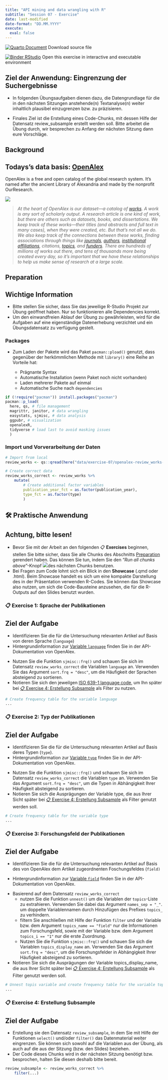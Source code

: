 ```yaml
---
title: "API mining and data wrangling with R"
subtitle: "Session 07 - Exercise"
date: last-modified
date-format: "DD.MM.YYYY"
execute: 
  eval: false
---
```


::: {.callout-tip icon="false"}
[![Quarto Document](/img/badge-quarto_document.svg)](https://github.com/faucommsci/dbd_2023/blob/main/exercise/exercise-03.qmd) Download source file

[![Binder RStudio](/img/badge-binder_rstudio.svg)](https://mybinder.org/v2/gh/faucommsci/dbd_binder/HEAD?urlpath=rstudio) Open this exercise in interactive and executable environment
:::

::: callout-note
## Ziel der Anwendung: Eingrenzung der Suchergebnisse

-   In folgenden Übungsaufgaben dienen dazu, die Datengrundlage für die in den nächsten Sitzungen anstehende(n) Textanalyse(n) weiter inhaltlich plausibel einzugrenzen bzw. zu präzisieren.

-   Finales Ziel ist die Erstellung eines Code-Chunks, mit dessen Hilfe der Datensatz review_subsample erstellt werden soll. Bitte arbeitet die Übung durch, wir besprechen zu Anfang der nächsten Sitzung dann eure Vorschläge.
:::

## Background

::: callout-tip
## Todays's data basis: [OpenAlex](https://openalex.org/)

OpenAlex is a free and open catalog of the global research system. It's named after the ancient Library of Alexandria and made by the nonprofit OurResearch.
:::

![](https://help.openalex.org/~gitbook/image?url=https%3A%2F%2F3117786224-files.gitbook.io%2F%7E%2Ffiles%2Fv0%2Fb%2Fgitbook-x-prod.appspot.com%2Fo%2Fspaces%252Fa3BRxfacarwiv3wTnHuB%252Fuploads%252FHk254kXRAMOIXVCYDDT9%252Fopenalex-overview-diagram.png%3Falt%3Dmedia%26token%3D133a87f6-6435-47c8-a272-0b108576e36a&width=768&dpr=1&quality=100&sign=4876c8bb81a37dece37cdee19427efddbfa9d6d6337a2ca8a03524c0c8791982){fig-align="center"}

> *At the heart of OpenAlex is our dataset—a catalog of [works](https://help.openalex.org/how-it-works/works). A work is any sort of scholarly output. A research article is one kind of work, but there are others such as datasets, books, and dissertations. We keep track of these works—their titles (and abstracts and full text in many cases), when they were created, etc. But that's not all we do. We also keep track of the connections between these works, finding associations through things like [journals](https://help.openalex.org/how-it-works/sources), [authors](https://help.openalex.org/how-it-works/authors), [institutional affiliations](https://help.openalex.org/how-it-works/institutions), citations, [topics](https://help.openalex.org/how-it-works/topics), and [funders](https://help.openalex.org/how-it-works/funders). There are hundreds of millions of works out there, and tens of thousands more being created every day, so it's important that we have these relationships to help us make sense of research at a large scale.*

## Preparation

::: callout-important
## Wichtige Information

-   Bitte stellen Sie sicher, dass Sie das jeweilige R-Studio Projekt zur Übung geöffnet haben. Nur so funktionieren alle Dependencies korrekt.
-   Um den einwandfreien Ablauf der Übung zu gewährleisten, wird für die Aufgaben auf eine eigenständige Datenerhebung verzichtet und ein Übungsdatensatz zu verfügung gestelt.
:::

### Packages

-   Zum Laden der Pakete wird das Paket `pacman::pload()` genutzt, dass gegenüber der herkömmlichen Methode mit `library()` eine Reihe an Vorteile hat:

    -   Prägnante Syntax
    -   Automatische Installation (wenn Paket noch nicht vorhanden)
    -   Laden mehrerer Pakete auf einmal
    -   Automatische Suche nach `dependencies`

```r
if (!require("pacman")) install.packages("pacman")
pacman::p_load(
  here, qs, # file management
  magrittr, janitor, # data wrangling
  easystats, sjmisc, # data analysis
  ggpubr, # visualization
  openalexR, 
  tidyverse # load last to avoid masking issues
  )
```

### Import und Vorverarbeitung der Daten

```r
# Import from local
review_works <- qs::qread(here("data/exercise-07/openalex-review_works-2013_2023.qs"))

# Create correct data
review_works_correct <- review_works %>% 
    mutate(
        # Create additional factor variables
        publication_year_fct = as.factor(publication_year), 
        type_fct = as.factor(type)
        )
```

## 🛠️ Praktische Anwendung

::: callout-important
## Achtung, bitte lesen!

-   Bevor Sie mit der Arbeit an den folgenden 📋 **Exercises** beginnen, stellen Sie bitte sicher, dass Sie alle Chunks des Abschnitts [Preparation] gerendert haben. Das können Sie tun, indem Sie den "*Run all chunks above*"-Knopf ![](/img/rstudio-button-render_all_chunks_above.png)des nächsten Chunks benutzen.
-   Bei Fragen zum Code lohnt sich ein Blick in den **Showcase** (.qmd oder .html). Beim Showcase handelt es sich um eine kompakte Darstellung des in der Präsentation verwenden R-Codes. Sie können das Showcase also nutzen, um sich die Code-Bausteine anzusehen, die für die R-Outputs auf den Slides benutzt wurden.
:::

### 📋 Exercise 1: Sprache der Publikationen

::: callout-note
## Ziel der Aufgabe

-   Identifizieren Sie die für die Untersuchung relevanten Artikel auf Basis von deren Sprache (`language`)
-   Hintergrundinformation zur [Variable `language`](https://docs.openalex.org/api-entities/works/work-object#language) finden Sie in der API-Dokumentation von OpenAlex.
:::

-   Nutzen Sie die Funktion `sjmisc::frq()` und schauen Sie sich im Datensatz `review_works_correct` die Variablen `language` an. Verwenden Sie das Argument `sort.frq = "desc"`, um die Häufigkeit der Sprachen absteigend zu sortieren.
-   Notieren Sie sich den jeweilgen [ISO 639-1 language code](https://en.wikipedia.org/wiki/List_of_ISO_639_language_codes), um Ihn später bei [📋 Exercise 4: Erstellung Subsample] als Filter zu nutzen.

```r
# Create frequency table for the variable language
...
```

### 📋 Exercise 2: Typ der Publikationen

::: callout-note
## Ziel der Aufgabe

-   Identifizieren Sie die für die Untersuchung relevanten Artikel auf Basis deres Typen (`type`).
-   Hintergrundinformation zur [Variable `type`](https://docs.openalex.org/api-entities/works/work-object#type) finden Sie in der API-Dokumentation von OpenAlex.
:::

-   Nutzen Sie die Funktion `sjmisc::frq()` und schauen Sie sich im Datensatz `review_works_correct` die Variablen `type` an. Verwenden Sie das Argument `sort.frq = "desc"`, um die Typen in Abhängigkeit Ihrer Häufigkeit absteigend zu sortieren.
-   Notieren Sie sich die Ausprägungen der Variable type, die aus Ihrer Sicht später bei [📋 Exercise 4: Erstellung Subsample] als Filter genutzt werden soll.

```r
# Create frequency table for the variable type
...
```

### 📋 Exercise 3: Forschungsfeld der Publikationen

::: callout-note
## Ziel der Aufgabe

-   Identifizieren Sie die für die Untersuchung relevanten Artikel auf Basis des von OpenAlex dem Artikel zugeordnenten Foschungsfeldes (`field)`

-   Hintergrundinformation zur [Variable `field`](https://docs.openalex.org/api-entities/topics/topic-object#field) finden Sie in der API-Dokumentation von OpenAlex.
:::

-   Basierend auf dem Datensatz `review_works_correct`
    -   nutzen Sie die Funktion `unnest()` um die Variablen der `topics`-Liste zu extrahieren. Verwenden Sie dabei das Argument `names_sep = "_"`. um doppelte Variablennamen durch Hinzufügen des Prefixes `topics_` zu verhindern.
    -   filtern Sie anschließen mit Hilfe der Funktion `filter` und der Variable bzw. dem Argument `topics_name == "field"` nur die Informationen zum Forschungsfeld, sowie mit der Variable bzw. dem Argument `topics_i == "1"` nur die erste Zuordnung.
    -   Nutzen Sie die Funktion `sjmisc::frq()` und schauen Sie sich die Variablen `topics_display_name` an. Verwenden Sie das Argument `sort.frq = "desc"`, um die Forschungsfelder in Abhängigkeit Ihrer Häufigkeit absteigend zu sortieren.
-   Notieren Sie sich die Ausprägungen der Variable topics_display_name, die aus Ihrer Sicht später bei [📋 Exercise 4: Erstellung Subsample] als Filter genutzt werden soll.

```r
# Unnest topis variable and create frequency table for the variable topics_display_name
...
```

### 📋 Exercise 4: Erstellung Subsample

::: callout-note
## Ziel der Aufgabe

-   Erstellung sie den Datensatz `review_subsample`, in dem Sie mit Hilfe der Funktionen `select()` und/oder `filter()` das Datenmaterial weiter eingrenzen. Sie können sich sowohl auf die Variablen aus der Übung, als auch auf die aus der Sitzung (bzw. den Slides) beziehen.
-   Der Code dieses Chunks wird in der nächsten Sitzung benötigt bzw. besprochen, halten Sie diesen deshalb bitte bereit.
:::

```r
review_subsample <- review_works_correct %>% 
    filter(...)
```